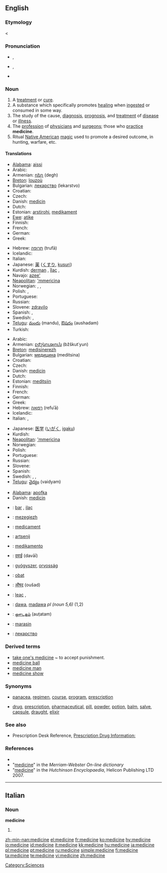 {{wikipedia}}
==English==

===Etymology===
{{ME.}} {{term|lang=enm|medicin}} < {{L.}} {{term|medicina|medicīna}}

===Pronunciation===
*{{a|US}} {{AHD|ˈme-də-sən}}, {{IPA|/ˈmɛdəsɪn/}}
*{{a|UK}} {{AHD|ˈmed-sən}}, {{IPA|/ˈmɛdsən/}}
*{{audio|en-us-medicine.ogg|Audio (US)}}

===Noun===
{{en-noun}}

# A [[treatment]] or [[cure]].
# A substance which specifically promotes [[healing]] when [[ingest]]ed or consumed in some way.
# The study of the cause, [[diagnosis]], [[prognosis]], and [[treatment]] of [[disease]] or [[illness]].
# The [[profession]] of [[physician]]s and [[surgeon]]s; those who [[practice]] '''medicine'''.
# Ritual [[Native American]] [[magic]] used to promote a desired outcome, in hunting, warfare, etc.

====Translations====
{{trans-top|substance which promotes healing}}
*[[Alabama]]: [[aissi]]
* Arabic: {{t|ar|دواء|m|sc=ARchar}}
*Armenian: [[դեղ]] (degh)
*[[Breton]]: [[louzoù]] {{p}}
*Bulgarian: [[лекарство]] (lekarstvo) {{n}}
* Croatian: {{t+|hr|lijek|m}}
* Czech: {{t+|cs|lék|m}}
*Danish: [[medicin]]
* Dutch: {{t+|nl|medicijn}}
*Estonian: [[arstirohi]], [[medikament]]
*[[Ewe]]: [[atike]] {{n}}
* Finnish: {{t+|fi|lääke}}
*French: {{t+|fr|médicament|m}}
*German: {{t|de|Arznei|f}}
*Greek: {{t|el|φάρμακο|n|tr=fármako|sc=Grek}}
{{trans-mid}}
*Hebrew: [[תרופה]] (trufā) {{f}}
* Icelandic: {{t+|is|lyf|n}}
*Italian: {{t+|it|medicina|f}}
*Japanese: [[薬]] ([[くすり]], [[kusuri]])
*Kurdish: [[derman]] {{m}}, [[îlac]] {{m}}, {{KUchar|[[ده‌رمان]]}}
*Navajo: [[azee']]
*[[Neapolitan]]: [['mmericìna]] {{f}}
* Norwegian: {{t|no|legemiddel|n}}, {{t|no|medikament|n}}, {{t|no|medisin|m}}
*Polish: {{t|pl|lekarstwo|n}}, {{t+|pl|lek|m}}
*Portuguese: {{t|pt|remédio|m}}
*Russian: {{t|ru|лекарство|n|tr=lekárstvo|sc=Cyrl}}
*Slovene: [[zdravilo]] {{n}}
*Spanish: {{t+|es|medicamento|m}}, {{t+|es|medicina|f}}
* Swedish: {{t|sv|läkemedel|n}}, {{t|sv|medicin|c}}
*[[Telugu]]: [[మందు]] (mandu), [[ఔషదం]] (aushadam)
* Turkish: {{t+|tr|ilaç}}
{{trans-bottom}}

{{trans-top|field of study}}
* Arabic: {{t|ar|الطب|m|sc=ARchar}}
*Armenian: [[բժշկություն]] (bžškut῾yun)
*[[Breton]]: [[medisinerezh]] {{m}}
*Bulgarian: [[медицина]] (meditsina) {{f}}
* Croatian: {{t-|hr|medicina|f}}
* Czech: {{t-|cs|lékařství|n}}
*Danish: [[medicin]]
* Dutch: {{t+|nl|geneeskunde}}
*Estonian: [[meditsiin]]
* Finnish: {{t-|fi|lääketiede}}
*French: {{t|fr|médecine|f}}
*German: {{t+|de|Medizin|f}}
* Greek: {{t|el|ιατρική|f|tr=iatriki}}
*Hebrew: [[רפואה]] (refuʾā) {{f}}
* Icelandic: {{t|is|læknisfræði|f}}
* Italian: {{t+|it|medicina|f}}, {{t+|it|clinica|f}}
{{trans-mid}}
*Japanese: [[医学]] ([[いがく]], [[igaku]])
* Kurdish: {{t+|ku|tib|f}}
*[[Neapolitan]]: [['mmericìna]] {{f}}
* Norwegian: {{t|no|medisin|m}}
* Polish: {{t|pl|medycyna|f}}
*Portuguese: {{t+|pt|medicina|f}}
* Russian: {{t|ru|медицина|f|tr=medicína}}
* Slovene: {{t+|sl|medicina|f}}
*Spanish: {{t+|es|medicina|f}}
* Swedish: {{t|sv|medicin|c}}, {{t|sv|läkarvetenskap|c}}, {{t|sv|läkekonst|c}}
*[[Telugu]]: [[వైద్యం]] (vaidyam)
{{trans-bottom}}

{{trans-top|ritual Native American magic}}
*[[Alabama]]: [[apofka]]
*Danish: [[medicin]]
{{trans-bottom}}

{{checktrans-top}}
*{{ttbc|Albanian}}: [[bar]] {{m}}, [[ilaç]] {{m}}
*{{ttbc|Breton}}: [[mezegiezh]] {{f}}
*{{ttbc|Catalan}}: [[medicament]] {{m}}
*{{ttbc|Dutch}}: [[artsenij]]
*{{ttbc|Esperanto}}: [[medikamento]]
*{{ttbc|Hindi}}: [[दवाई]] (davāī)
*{{ttbc|Hungarian}}: [[gyógyszer]], [[orvosság]]
{{checktrans-mid}}
*{{ttbc|Indonesian}}: [[obat]]
*{{ttbc|Marathi}}: [[औषद]] (oušad)
*{{ttbc|Romanian}}: [[leac]] {{m}}, {{f}}
*{{ttbc|Swahili}}: [[dawa]], [[madawa]] ''pl (noun 5,6)'' (1,2)
*{{ttbc|Tamil}}: [[ஔடதம்]] (auṭatam)
*{{ttbc|Tok Pisin}}: [[marasin]]
*{{ttbc|Ukrainian}}: [[лекарство]] {{n}}
{{checktrans-bottom}}

===Derived terms===
* [[take one's medicine]] ~ to accept punishment.
* [[medicine ball]]
* [[medicine man]]
* [[medicine show]]

===Synonyms===
*{{sense|treatment}} [[panacea]], [[regimen]], [[course]], [[program]], [[prescription]]
*{{sense|substance}} [[drug]], [[prescription]], [[pharmaceutical]], [[pill]], [[powder]], [[potion]], [[balm]], [[salve]], [[capsule]], [[draught]], [[elixir]]

===See also===
*Prescription Desk Reference, [http://prescriptiondesk.com Prescription Drug Information:]

===References===
* {{R:Dictionary.com|medicine}}
* "[http://209.161.33.50/dictionary/medicine medicine]" in the ''Merriam-Webster On-line dictionary''
* "[http://www.tiscali.co.uk/reference/dictionaries/english/data/d0082411.html medicine]" in the ''Hutchinson Encyclopaedia'', Helicon Publishing LTD 2007.

----

==Italian==

===Noun===
'''medicine''' {{f}}

# {{plural of|medicina|lang=Italian}}

[[Category:Sciences]]

[[zh-min-nan:medicine]]
[[el:medicine]]
[[fr:medicine]]
[[ko:medicine]]
[[hy:medicine]]
[[io:medicine]]
[[id:medicine]]
[[it:medicine]]
[[kk:medicine]]
[[hu:medicine]]
[[ja:medicine]]
[[pl:medicine]]
[[pt:medicine]]
[[ru:medicine]]
[[simple:medicine]]
[[fi:medicine]]
[[ta:medicine]]
[[te:medicine]]
[[vi:medicine]]
[[zh:medicine]]